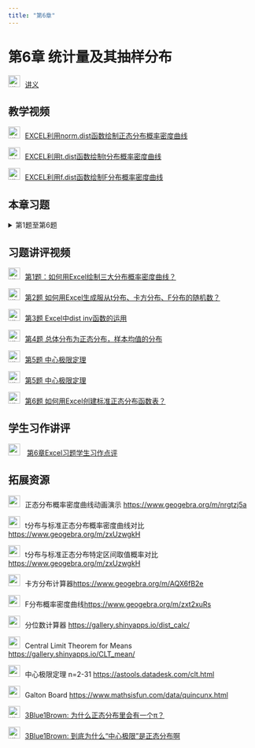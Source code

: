 ```yaml
---
title: "第6章"
---
```


# 第6章 统计量及其抽样分布

<img src="img/teacher.png" alt="讲义" style="width: 24px; height: 24px;margin-right: 10px">[讲义](https://lizongzhang.github.io/stat/chap6.html)

## 教学视频

<img src="img/video.png" alt="讲义" style="width: 24px; height: 24px;margin-right: 10px">[EXCEL利用norm.dist函数绘制正态分布概率密度曲线](https://www.bilibili.com/video/BV1Hi4y1L7Eg/){target="_blank"}

<img src="img/video.png" alt="讲义" style="width: 24px; height: 24px;margin-right: 10px">[EXCEL利用t.dist函数绘制t分布概率密度曲线](https://www.bilibili.com/video/BV1df4y1i7c9/){target="_blank"}

<img src="img/video.png" alt="讲义" style="width: 24px; height: 24px;margin-right: 10px">[EXCEL利用f.dist函数绘制F分布概率密度曲线](https://www.bilibili.com/video/BV1KV41117mR/){target="_blank"}


## 本章习题

<details>
  <summary>第1题至第6题</summary>

### 第1题 绘制概率密度曲线

在同一个坐标系下，绘制N(0,1)、N(1, 4)、N(-2, 0.25)的概率密度曲线。

在同一个坐标系下，绘制N(0,1)、t(5)、t(10)、t(30)的概率密度曲线。

在同一个坐标系下，绘制$\chi^2(5)$、$\chi^2(10)$、$\chi^2(30)$的概率密度曲线。

在同一个坐标系下，绘制F(2,5)、F(5,10)、F(30,50)的概率密度曲线。



### 第2题 如何用Excel生成服从t分布、卡方分布、F分布的随机数？

利用Excel生成如下分布的随机数，并绘制直方图。提交直方图的图片。

2.1 生成服从自由度为5的卡方分布的500个随机数，绘制其直方图。

2.2 生成服从自由度为5的t分布的500个随机数，绘制其直方图。

2.3 生成服从自由度为30的卡方分布的500个随机数，绘制其直方图。

2.4 生成服从F(5, 30)的500个随机数，绘制其直方图。

### 第3题 利用Excel的函数工具计算

1. $Z_{0.05} ; Z_{0.15} ; Z_{0.90}$

2. $Z_{\frac{0.01}{2}} ; Z_{\frac{0.05}{2}} ; Z_{\frac{0.10}{2}}$

3. $X \sim N(0,1), P(X>2.5)=$ ? $P(X<-2)=$ ? $P(|X|>1.8)=$ ?

4. $t_{0.05}(8) ; t_{\frac{0.05}{2}}(8) ; t_{0.95}(8)$

5. $t_{0.05}(50) ; t_{\frac{0.05}{2}}(50) ; t_{0.95}(50)$

6. $X \sim t(8), P(X>2)=$ ? $P(X<-1.8)=$ ? $P(|X|>2)=$ ?

7. $\chi_{0.05}^2(5) ; \chi_{0.95}^2(5) ; \chi_{0.05}^2(15) ; \quad \chi_{0.95}^2(15)$

8. $X \sim \chi^2(5), P(X>9)=$ ? ; $P(X<1)=$ ?

9. $F_{0.05}(5,10) ; F_{0.95}(5,10)$;

10. $F_{0.05}(10,30) ; F_{0.95}(10,30)$;

11. $X \sim F(5,10), P(X>3)=$ ?; $P(X<1)=$ ?

### 第4题 总体分布为正态分布，样本均值的分布

4.1 生成500个服从正态分布N(100,10^2)的随机数。将这500个数视作总体，从中随机抽取容量为4的样本，重复抽样100次，绘制100个样本的样本均值的直方图。

4.2 生成500个服从正态分布N(100,10^2)的随机数。将这500个数视作总体，从中随机抽取容量为36的样本，复抽样100次，绘制100个样本的样本均值的直方图。

4.3 比较4.1和4.2中的两幅直方图，概括两幅直方图的特征。

### 第5题 中心极限定理

5.1 生成1000个服从泊松分布Poisson(5)的随机数。将这1000个数视作总体，从中随机抽取容量为4的样本，重复抽样100次，绘制100个样本的样本均值的直方图。

5.2 生成1000个服从泊松分布Poisson(5)的随机数。将这1000个数视作总体，从中随机抽取容量为36的样本，重复抽样100次，绘制100个样本的样本均值的直方图。

5.3 比较5.1和5.2中的两幅直方图，概括两幅直方图的特征。

### 第6题 绘制分布表

6.1 利用Excel绘制标准正态分布表。

![标准正态分布表](img/normal.png){.lightbox}

6.2 利用Excel绘制t分布表。

![t分布表](img/t.png){.lightbox}

6.3 利用Excel绘制卡方分布表。

![卡方分布表](img/chisq.png){.lightbox}


6.4 利用Excel绘制F分布表。

![F分布表](img/f.png){.lightbox}



</details>


## 习题讲评视频

<img src="img/video.png" alt="讲义" style="width: 24px; height: 24px;margin-right: 10px">[第1题：如何用Excel绘制三大分布概率密度曲线？](https://www.bilibili.com/video/BV1xh4y1q7Ck/){target="_blank"}

<img src="img/video.png" alt="讲义" style="width: 24px; height: 24px;margin-right: 10px">[第2题 如何用Excel生成服从t分布、卡方分布、F分布的随机数？](https://www.bilibili.com/video/BV1Kw41167cb/){target="_blank"}

<img src="img/video.png" alt="讲义" style="width: 24px; height: 24px;margin-right: 10px">[第3题 Excel中dist inv函数的运用](https://www.bilibili.com/video/BV19Z4y1G7qF/){target="_blank"}

<img src="img/video.png" alt="讲义" style="width: 24px; height: 24px;margin-right: 10px">[第4题 总体分布为正态分布，样本均值的分布](https://www.bilibili.com/video/BV1JH4y1V7vn/){target="_blank"}

<img src="img/video.png" alt="讲义" style="width: 24px; height: 24px;margin-right: 10px">[第5题 中心极限定理](https://www.bilibili.com/video/BV1E1421976D/){target="_blank"}

<img src="img/video.png" alt="讲义" style="width: 24px; height: 24px;margin-right: 10px">[第5题 中心极限定理](https://www.bilibili.com/video/BV1E1421976D/){target="_blank"}


<img src="img/video.png" alt="讲义" style="width: 24px; height: 24px;margin-right: 10px">[第6题 如何用Excel创建标准正态分布函数表？](https://www.bilibili.com/video/BV1Uv4y1p71t/){target="_blank"}


## 学生习作讲评

<img src="img/link.png" style="width: 24px; height: 24px;margin-right: 10px"> [第6章Excel习题学生习作点评](https://lizongzhang.github.io/statwithspss/chap6ex.html){target="_blank"}



## 拓展资源


<img src="img/link.png" style="width: 24px; height: 24px;margin-right: 10px">正态分布概率密度曲线动画演示 <https://www.geogebra.org/m/nrgtzj5a>{target="_blank"}


<img src="img/link.png" style="width: 24px; height: 24px;margin-right: 10px">t分布与标准正态分布概率密度曲线对比 <https://www.geogebra.org/m/zxUzwgkH>{target="_blank"}

<img src="img/link.png" style="width: 24px; height: 24px;margin-right: 10px">t分布与标准正态分布特定区间取值概率对比  <https://www.geogebra.org/m/zxUzwgkH>{target="_blank"}



<img src="img/link.png" style="width: 24px; height: 24px;margin-right: 10px">卡方分布计算器<https://www.geogebra.org/m/AQX6fB2e>{target="_blank"}



<img src="img/link.png" style="width: 24px; height: 24px;margin-right: 10px">F分布概率密度曲线<https://www.geogebra.org/m/zxt2xuRs>{target="_blank"}

<img src="img/link.png" style="width: 24px; height: 24px;margin-right: 10px">分位数计算器 <https://gallery.shinyapps.io/dist_calc/>{target="_blank"}
  
<img src="img/link.png" style="width: 24px; height: 24px;margin-right: 10px">Central Limit Theorem for Means
              <https://gallery.shinyapps.io/CLT_mean/>{target="_blank"}
  
<img src="img/link.png" style="width: 24px; height: 24px;margin-right: 10px">中心极限定理 n=2-31 <https://astools.datadesk.com/clt.html>{target="_blank"}
  
<img src="img/link.png" style="width: 24px; height: 24px;margin-right: 10px">Galton Board <https://www.mathsisfun.com/data/quincunx.html>{target="_blank"}


<img src="img/video.png" alt="讲义" style="width: 24px; height: 24px;margin-right: 10px">[3Blue1Brown: 为什么正态分布里会有一个π？](https://www.bilibili.com/video/BV1wu411W7uU/){target="_blank"}


<img src="img/video.png" alt="讲义" style="width: 24px; height: 24px;margin-right: 10px">[3Blue1Brown: 到底为什么“中心极限”是正态分布啊](https://www.bilibili.com/video/BV1EP411p7bV/){target="_blank"}
